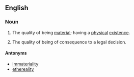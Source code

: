 ==English==
===Noun===
{{en-noun|materialities}}
# The quality of being [[material]]; having a [[physical]] [[existence]].
# {{law}} The quality of being of consequence to a legal decision.

====Antonyms====
*[[immateriality]]
*[[ethereality]]